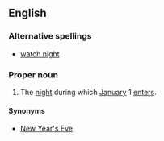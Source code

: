 {{wikipedia}}
==English==

===Alternative spellings===
* [[watch night]]

===Proper noun===
{{en-proper noun}}

# {{Christianity}} The [[night]] during which [[January]] 1 [[enter]]s.

====Synonyms====
* [[New Year's Eve]] {{qualifier|not religious}}